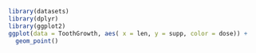 ```r
library(datasets)
library(dplyr)
library(ggplot2)
ggplot(data = ToothGrowth, aes( x = len, y = supp, color = dose)) + 
  geom_point() 
```
